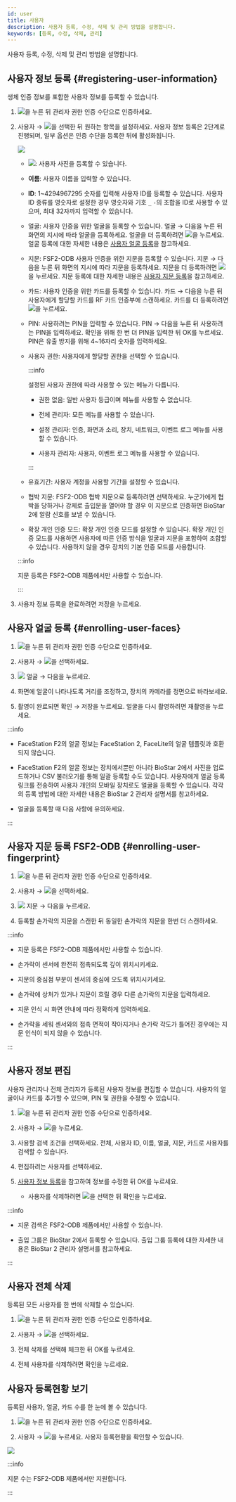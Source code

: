 ```yaml
---
id: user
title: 사용자
description: 사용자 등록, 수정, 삭제 및 관리 방법을 설명합니다.
keywords: [등록, 수정, 삭제, 관리]
---
```


사용자 등록, 수정, 삭제 및 관리 방법을 설명합니다.

## 사용자 정보 등록 {#registering-user-information}

생체 인증 정보를 포함한 사용자 정보를 등록할 수 있습니다.

1. <Image src='/img/common/ico-menu-bs3.svg' ico alone />을 누른 뒤 관리자 권한 인증 수단으로 인증하세요.

1. <Cmd>사용자</Cmd> → <Image src='/img/common/ico-add-fsf2.svg' ico alone />을 선택한 뒤 원하는 항목을 설정하세요. 사용자 정보 등록은 2단계로 진행되며, 일부 옵션은 인증 수단을 등록한 뒤에 활성화됩니다.

    <Image src='/img/device/fsf2-user-add.png' className='none' width={650} />

    * <Image src='/img/common/ico-photo-fsf2.svg' ico alone />: 사용자 사진을 등록할 수 있습니다.

    * **이름**: 사용자 이름을 입력할 수 있습니다.

    * **ID**: 1~4294967295 숫자를 입력해 사용자 ID를 등록할 수 있습니다. <Cmd>사용자 ID 종류</Cmd>를 <Cmd>영숫자</Cmd>로 설정한 경우 영숫자와 기호 `_` `-`의 조합을 ID로 사용할 수 있으며, 최대 32자까지 입력할 수 있습니다.

    * <Cmd>얼굴</Cmd>: 사용자 인증을 위한 얼굴을 등록할 수 있습니다. <Cmd>얼굴</Cmd> → <Cmd>다음</Cmd>을 누른 뒤 화면의 지시에 따라 얼굴을 등록하세요. 얼굴을 더 등록하려면 <Image src='/img/common/ico-add-fsf2.svg' ico alone />을 누르세요. 얼굴 등록에 대한 자세한 내용은 [사용자 얼굴 등록](#enrolling-user-faces)을 참고하세요.

    * <Cmd>지문</Cmd>: <Badge only>FSF2-ODB</Badge> 사용자 인증을 위한 지문을 등록할 수 있습니다. <Cmd>지문</Cmd> → <Cmd>다음</Cmd>을 누른 뒤 화면의 지시에 따라 지문을 등록하세요. 지문을 더 등록하려면 <Image src='/img/common/ico-add-fsf2.svg' ico alone />을 누르세요. 지문 등록에 대한 자세한 내용은 [사용자 지문 등록](#enrolling-user-fingerprint)을 참고하세요.

    * <Cmd>카드</Cmd>: 사용자 인증을 위한 카드를 등록할 수 있습니다. <Cmd>카드</Cmd> → <Cmd>다음</Cmd>을 누른 뒤 사용자에게 할당할 카드를 RF 카드 인증부에 스캔하세요. 카드를 더 등록하려면 <Image src='/img/common/ico-add-fsf2.svg' ico alone />을 누르세요.

    * <Cmd>PIN</Cmd>: 사용하려는 PIN을 입력할 수 있습니다. <Cmd>PIN</Cmd> → <Cmd>다음</Cmd>을 누른 뒤 사용하려는 PIN을 입력하세요. 확인을 위해 한 번 더 PIN을 입력한 뒤 <Cmd>OK</Cmd>를 누르세요. PIN은 유출 방지를 위해 4\~16자리 숫자를 입력하세요.

    * <Cmd>사용자 권한</Cmd>: 사용자에게 할당할 권한을 선택할 수 있습니다.

      :::info

      설정된 사용자 권한에 따라 사용할 수 있는 메뉴가 다릅니다.

      * <Cmd>권한 없음</Cmd>: 일반 사용자 등급이며 메뉴를 사용할 수 없습니다.

      * <Cmd>전체 관리자</Cmd>: 모든 메뉴를 사용할 수 있습니다.

      * <Cmd>설정 관리자</Cmd>: <Cmd>인증</Cmd>, <Cmd>화면과 소리</Cmd>, <Cmd>장치</Cmd>, <Cmd>네트워크</Cmd>, <Cmd>이벤트 로그</Cmd> 메뉴를 사용할 수 있습니다.

      * <Cmd>사용자 관리자</Cmd>: <Cmd>사용자</Cmd>, <Cmd>이벤트 로그</Cmd> 메뉴를 사용할 수 있습니다.

      :::

    * <Cmd>유효기간</Cmd>: 사용자 계정을 사용할 기간을 설정할 수 있습니다.

    * <Cmd>협박 지문</Cmd>: <Badge only>FSF2-ODB</Badge> 협박 지문으로 등록하려면 선택하세요. 누군가에게 협박을 당하거나 강제로 출입문을 열어야 할 경우 이 지문으로 인증하면 BioStar 2에 알람 신호를 보낼 수 있습니다.

    * <Cmd>확장 개인 인증 모드</Cmd>: 확장 개인 인증 모드를 설정할 수 있습니다. 확장 개인 인증 모드를 사용하면 사용자에 따른 인증 방식을 얼굴과 지문을 포함하여 조합할 수 있습니다. 사용하지 않을 경우 장치의 기본 인증 모드를 사용합니다.

    :::info

    지문 등록은 FSF2-ODB 제품에서만 사용할 수 있습니다.

    :::

1. 사용자 정보 등록을 완료하려면 <Cmd>저장</Cmd>을 누르세요.


## 사용자 얼굴 등록 {#enrolling-user-faces}


1. <Image src='/img/common/ico-menu-bs3.svg' ico alone />을 누른 뒤 관리자 권한 인증 수단으로 인증하세요.

1. <Cmd>사용자</Cmd> → <Image src='/img/common/ico-add-fsf2.svg' ico alone />을 선택하세요.

1. <Image src='/img/common/ico-authmode-face-bs3.png' ico alone /> <Cmd>얼굴</Cmd> → <Cmd>다음</Cmd>을 누르세요.

1. 화면에 얼굴이 나타나도록 거리를 조정하고, 장치의 카메라를 정면으로 바라보세요.

1. 촬영이 완료되면 <Cmd>확인</Cmd> → <Cmd>저장</Cmd>을 누르세요. 얼굴을 다시 촬영하려면 <Cmd>재촬영</Cmd>을 누르세요.

:::info

* FaceStation F2의 얼굴 정보는 FaceStation 2, FaceLite의 얼굴 템플릿과 호환되지 않습니다.

* FaceStation F2의 얼굴 정보는 장치에서뿐만 아니라 BioStar 2에서 사진을 업로드하거나 CSV 불러오기를 통해 일괄 등록할 수도 있습니다. 사용자에게 얼굴 등록 링크를 전송하여 사용자 개인의 모바일 장치로도 얼굴을 등록할 수 있습니다. 각각의 등록 방법에 대한 자세한 내용은 BioStar 2 관리자 설명서를 참고하세요.

* 얼굴을 등록할 때 다음 사항에 유의하세요.

  <EnrollingFace />

:::

## 사용자 지문 등록 <Badge only>FSF2-ODB</Badge> {#enrolling-user-fingerprint}

1. <Image src='/img/common/ico-menu-bs3.svg' ico alone />을 누른 뒤 관리자 권한 인증 수단으로 인증하세요.

1. <Cmd>사용자</Cmd> → <Image src='/img/common/ico-add-fsf2.svg' ico alone />을 선택하세요.

1. <Image src='/img/common/I-authmode_fingerprint.png' ico alone /> <Cmd>지문</Cmd> → <Cmd>다음</Cmd>을 누르세요.

1. 등록할 손가락의 지문을 스캔한 뒤 동일한 손가락의 지문을 한번 더 스캔하세요.

:::info

* 지문 등록은 FSF2-ODB 제품에서만 사용할 수 있습니다.

* 손가락이 센서에 완전히 접촉되도록 깊이 위치시키세요.

* 지문의 중심점 부분이 센서의 중심에 오도록 위치시키세요.

* 손가락에 상처가 있거나 지문이 흐릴 경우 다른 손가락의 지문을 입력하세요.

* 지문 인식 시 화면 안내에 따라 정확하게 입력하세요.

* 손가락을 세워 센서와의 접촉 면적이 작아지거나 손가락 각도가 틀어진 경우에는 지문 인식이 되지 않을 수 있습니다.

:::


## 사용자 정보 편집

사용자 관리자나 전체 관리자가 등록된 사용자 정보를 편집할 수 있습니다. 사용자의 얼굴이나 카드를 추가할 수 있으며, PIN 및 권한을 수정할 수 있습니다.

1. <Image src='/img/common/ico-menu-bs3.svg' ico alone />을 누른 뒤 관리자 권한 인증 수단으로 인증하세요.

1. <Cmd>사용자</Cmd> → <Image src='/img/common/ico-search.svg' ico alone />을 누르세요.

1. 사용할 검색 조건을 선택하세요. <Cmd>전체</Cmd>, <Cmd>사용자 ID</Cmd>, <Cmd>이름</Cmd>, <Cmd>얼굴</Cmd>, <Cmd>지문</Cmd>, <Cmd>카드</Cmd>로 사용자를 검색할 수 있습니다.

1. 편집하려는 사용자를 선택하세요.

1. [사용자 정보 등록](#registering-user-information)을 참고하여 정보를 수정한 뒤 <Cmd>OK</Cmd>를 누르세요.

    * 사용자를 삭제하려면 <Image src='/img/common/ico-delete.svg' ico alone />을 선택한 뒤 <Cmd>확인</Cmd>을 누르세요.

:::info

* 지문 검색은 FSF2-ODB 제품에서만 사용할 수 있습니다.

* <Cmd>출입 그룹</Cmd>은 BioStar 2에서 등록할 수 있습니다. 출입 그룹 등록에 대한 자세한 내용은 BioStar 2 관리자 설명서를 참고하세요.

:::

## 사용자 전체 삭제

등록된 모든 사용자를 한 번에 삭제할 수 있습니다.

1. <Image src='/img/common/ico-menu-bs3.svg' ico alone />을 누른 뒤 관리자 권한 인증 수단으로 인증하세요.

1. <Cmd>사용자</Cmd> → <Image src='/img/common/ico-delete.svg' ico alone />을 선택하세요.

1. <Cmd>전체 삭제</Cmd>를 선택해 체크한 뒤 <Cmd>OK</Cmd>를 누르세요.

1. 전체 사용자를 삭제하려면 <Cmd>확인</Cmd>을 누르세요.


## 사용자 등록현황 보기

등록된 사용자, 얼굴, 카드 수를 한 눈에 볼 수 있습니다.

1. <Image src='/img/common/ico-menu-bs3.svg' ico alone />을 누른 뒤 관리자 권한 인증 수단으로 인증하세요.

1. <Cmd>사용자</Cmd> → <Image src='/img/common/ico-info-fsf2.svg' ico alone />을 누르세요. 사용자 등록현황을 확인할 수 있습니다.

<Image src='/img/device/fsf2-user-usage.png' width={300} />

:::info

지문 수는 FSF2-ODB 제품에서만 지원합니다.

:::